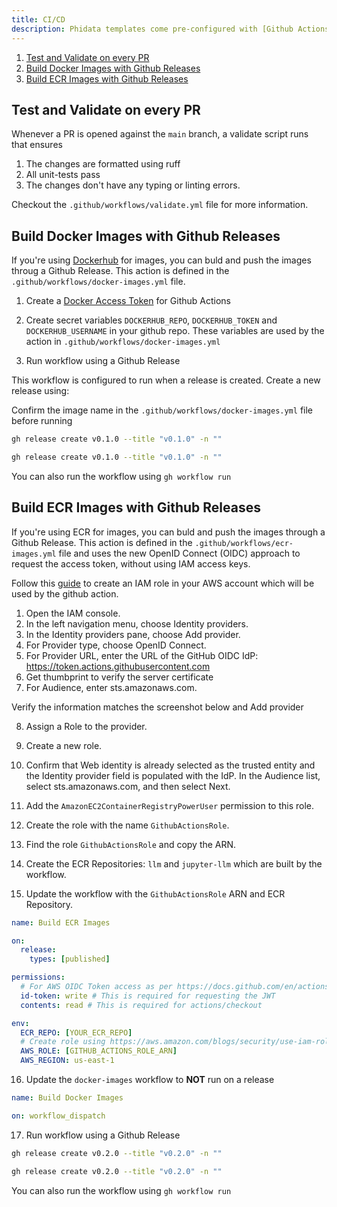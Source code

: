 ```yaml
---
title: CI/CD
description: Phidata templates come pre-configured with [Github Actions](https://docs.github.com/en/actionsfor CI/CD. We can
---
```


1. [Test and Validate on every PR](#test-and-validate-on-every-pr)
2. [Build Docker Images with Github Releases](#build-docker-images-with-github-releases)
3. [Build ECR Images with Github Releases](#build-ecr-images-with-github-releases)

## Test and Validate on every PR

Whenever a PR is opened against the `main` branch, a validate script runs that ensures

1. The changes are formatted using ruff
2. All unit-tests pass
3. The changes don't have any typing or linting errors.

Checkout the `.github/workflows/validate.yml` file for more information.

<ImageContainer src="/images/validate-cicd.png" alt="validate-cicd" />

## Build Docker Images with Github Releases

If you're using [Dockerhub](https://hub.docker.com/) for images, you can buld and push the images throug a Github Release. This action is defined in the `.github/workflows/docker-images.yml` file.

1. Create a [Docker Access Token](https://hub.docker.com/settings/security) for Github Actions

<ImageContainer
  src="/images/docker-access-token.png"
  alt="docker-access-token"
/>

2. Create secret variables `DOCKERHUB_REPO`, `DOCKERHUB_TOKEN` and `DOCKERHUB_USERNAME` in your github repo. These variables are used by the action in `.github/workflows/docker-images.yml`

<ImageContainer
  src="/images/github-actions-docker-secrets.png"
  alt="github-actions-docker-secrets"
/>

3. Run workflow using a Github Release

This workflow is configured to run when a release is created. Create a new release using:

<Note>

Confirm the image name in the `.github/workflows/docker-images.yml` file before running

</Note>

<CodeGroup>

```bash Mac
gh release create v0.1.0 --title "v0.1.0" -n ""
```

```bash Windows
gh release create v0.1.0 --title "v0.1.0" -n ""
```

</CodeGroup>

<ImageContainer
  src="/images/github-actions-build-docker.png"
  alt="github-actions-build-docker"
/>

<Note>

You can also run the workflow using `gh workflow run`

</Note>

## Build ECR Images with Github Releases

If you're using ECR for images, you can buld and push the images through a Github Release. This action is defined in the `.github/workflows/ecr-images.yml` file and uses the new OpenID Connect (OIDC) approach to request the access token, without using IAM access keys.

Follow this [guide](https://aws.amazon.com/blogs/security/use-iam-roles-to-connect-github-actions-to-actions-in-aws/) to create an IAM role in your AWS account which will be used by the github action.

1. Open the IAM console.
2. In the left navigation menu, choose Identity providers.
3. In the Identity providers pane, choose Add provider.
4. For Provider type, choose OpenID Connect.
5. For Provider URL, enter the URL of the GitHub OIDC IdP: https://token.actions.githubusercontent.com
6. Get thumbprint to verify the server certificate
7. For Audience, enter sts.amazonaws.com.

Verify the information matches the screenshot below and Add provider

<ImageContainer
  src="/images/github-oidc-provider.png"
  alt="github-oidc-provider"
/>

8. Assign a Role to the provider.

<ImageContainer
  src="/images/github-oidc-provider-assign-role.png"
  alt="github-oidc-provider-assign-role"
/>

9. Create a new role.

<ImageContainer
  src="/images/github-oidc-provider-create-new-role.png"
  alt="github-oidc-provider-create-new-role"
/>

10. Confirm that Web identity is already selected as the trusted entity and the Identity provider field is populated with the IdP. In the Audience list, select sts.amazonaws.com, and then select Next.

<ImageContainer
  src="/images/github-oidc-provider-trusted-entity.png"
  alt="github-oidc-provider-trusted-entity"
/>

11. Add the `AmazonEC2ContainerRegistryPowerUser` permission to this role.

12. Create the role with the name `GithubActionsRole`.

13. Find the role `GithubActionsRole` and copy the ARN.

<ImageContainer src="/images/github-oidc-role.png" alt="github-oidc-role" />

14. Create the ECR Repositories: `llm` and `jupyter-llm` which are built by the workflow.

<ImageContainer src="/images/create-ecr-image.png" alt="create-ecr-image" />

15. Update the workflow with the `GithubActionsRole` ARN and ECR Repository.

```yaml .github/workflows/ecr-images.yml
name: Build ECR Images

on:
  release:
    types: [published]

permissions:
  # For AWS OIDC Token access as per https://docs.github.com/en/actions/deployment/security-hardening-your-deployments/configuring-openid-connect-in-amazon-web-services#updating-your-github-actions-workflow
  id-token: write # This is required for requesting the JWT
  contents: read # This is required for actions/checkout

env:
  ECR_REPO: [YOUR_ECR_REPO]
  # Create role using https://aws.amazon.com/blogs/security/use-iam-roles-to-connect-github-actions-to-actions-in-aws/
  AWS_ROLE: [GITHUB_ACTIONS_ROLE_ARN]
  AWS_REGION: us-east-1
```

16. Update the `docker-images` workflow to **NOT** run on a release

```yaml .github/workflows/docker-images.yml
name: Build Docker Images

on: workflow_dispatch
```

17. Run workflow using a Github Release

<CodeGroup>

```bash Mac
gh release create v0.2.0 --title "v0.2.0" -n ""
```

```bash Windows
gh release create v0.2.0 --title "v0.2.0" -n ""
```

</CodeGroup>

<ImageContainer
  src="/images/github-actions-build-ecr.png"
  alt="github-actions-build-ecr"
/>

<Note>

You can also run the workflow using `gh workflow run`

</Note>
